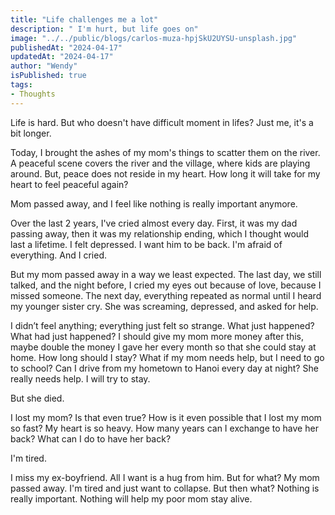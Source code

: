 ```yaml
---
title: "Life challenges me a lot"
description: " I'm hurt, but life goes on"
image: "../../public/blogs/carlos-muza-hpjSkU2UYSU-unsplash.jpg"
publishedAt: "2024-04-17"
updatedAt: "2024-04-17"
author: "Wendy"
isPublished: true
tags:
- Thoughts
---
```



Life is hard. But who doesn't have difficult moment in lifes? 
Just me, it's a bit longer. 

Today, I brought the ashes of my mom's things to scatter them on the river. A peaceful scene covers the river and the village, where kids are playing around. 
But, peace does not reside in my heart. How long it will take for my heart to feel peaceful again? 

Mom passed away, and I feel like nothing is really important anymore. 

Over the last 2 years, I've cried almost every day. First, it was my dad passing away, then it was my relationship ending, which I thought would last a lifetime. I felt depressed. I want him to be back. I'm afraid of everything. And I cried.

But my mom passed away in a way we least expected. The last day, we still talked, and the night before, I cried my eyes out because of love, because I missed someone. The next day, everything repeated as normal until I heard my younger sister cry. She was screaming, depressed, and asked for help.

I didn’t feel anything; everything just felt so strange. What just happened? What had just happened? I should give my mom more money after this, maybe double the money I gave her every month so that she could stay at home. How long should I stay? What if my mom needs help, but I need to go to school? Can I drive from my hometown to Hanoi every day at night? She really needs help. I will try to stay. 


But she died.

I lost my mom? Is that even true? How is it even possible that I lost my mom so fast? My heart is so heavy. How many years can I exchange to have her back? What can I do to have her back? 

I'm tired.

I miss my ex-boyfriend. All I want is a hug from him. But for what? My mom passed away. I'm tired and just want to collapse. But then what? Nothing is really important. Nothing will help my poor mom stay alive.


